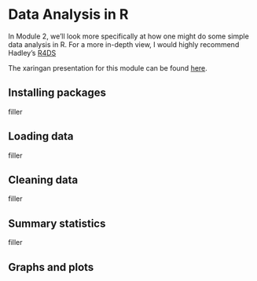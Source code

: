 # Data Analysis in R

In Module 2, we'll look more specifically at how one might do some simple data analysis in R. For a more in-depth view, I would highly recommend Hadley's [R4DS](https://r4ds.had.co.nz/)

The xaringan presentation for this module can be found [here](modules/2_Data_analysis/r_training_data_analysis_presentation.html).

## Installing packages

filler

## Loading data

filler

## Cleaning data

filler

## Summary statistics

filler

## Graphs and plots

